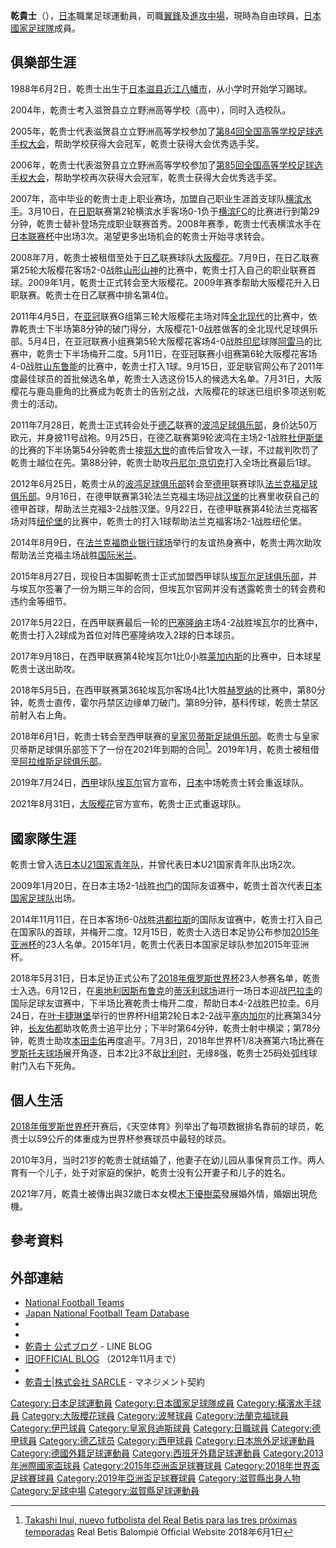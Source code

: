 {{noteTA|G1=football|G2=德甲|G3=西甲
|1=zh:乾貴士; zh-hans:乾贵士; zh-hant:乾貴士;
}}
{{Infobox football biography
|name=乾貴士<br>''Takashi Inui''
|image=Takashi Inui 2018.jpg
|fullname=乾貴士
| birth_date     = {{Birth date and age|1988|6|2}}
|cityofbirth=[[滋賀縣|滋賀縣]][[近江八幡市|近江八幡市]]
|countryofbirth={{JPN}}
|height= 1.69 m
|position= [[翼鋒|翼鋒]]、[[進攻中場|進攻中場]]
|currentclub= 
|clubnumber= 
| youthyears1    = 1995–2004 | youthclubs1 = Saison Football Club<!--セゾンフットボールクラブ-->
| youthyears2    = 2004–2006 | youthclubs2 = 滋賀縣立野洲高等學校
| years1         = 2007–2009 | clubs1 = [[橫濱水手|橫濱水手]]                       | caps1 = 7   | goals1 = 0
| years2         = 2008       | clubs2 = → [[大阪櫻花|大阪櫻花]] (外借)                    | caps2 = 20  | goals2 = 6
| years3         = 2009–2011 | clubs3 = [[大阪櫻花|大阪櫻花]]                       | caps3 = 94  | goals3 = 29
| years4         = 2011–2012 | clubs4 = [[波鴻足球俱樂部|波琴]]            | caps4 = 30  | goals4 = 7
| years5         = 2012–2015 | clubs5 = [[法蘭克福足球俱樂部|法蘭克福]]    | caps5 = 75  | goals5 = 7
| years6         = 2015–2018 | clubs6 = [[埃瓦爾體育協會|埃瓦爾]]              | caps6 = 89  | goals6 = 11
| years7         = 2018–2019 | clubs7 = [[皇家貝迪斯|皇家貝迪斯]]              | caps7 = 8  | goals7 = 0
| years8         = 2019 | clubs8 = → [[阿拉維斯體育|艾拉維斯]] (外借)                   | caps8 = 12  | goals8 = 2
| years9         = 2019–2021 | clubs9 = [[埃瓦爾體育協會|埃瓦爾]] | caps9 = 57 | goals9 = 3
| years10        = 2021–2022 | clubs10 = [[大阪櫻花|大阪櫻花]] | caps10 = 13 | goals10 = 4
| nationalyears1 = 2006       | nationalteam1 = [[日本23歲以下足球代表隊|日本U-21]]   | nationalcaps1 = 2  | nationalgoals1 = 0
| nationalyears2 = 2009–     | nationalteam2 = [[日本國家足球隊|日本]]              | nationalcaps2 = 36 | nationalgoals2 = 6
| pcupdate       = 2022年6月9日
| ntupdate       = 2019年3月26日
}}

{{japanese|japanese=乾 貴士|kana=いぬい たかし|romaji=Inui Takashi}}

'''乾貴士'''（{{Bd|1988年|6月2日|catidx=Takashi, Inui}}），[[日本|日本]]職業足球運動員，司職[[翼鋒|翼鋒]]及[[進攻中場|進攻中場]]，現時為自由球員，[[日本國家足球隊|日本國家足球隊]]成員。

==俱樂部生涯==
1988年6月2日，乾贵士出生于[[日本|日本]][[滋县|滋县]][[近江八幡市|近江八幡市]]，从小学时开始学习踢球。

2004年，乾贵士考入滋贺县立立野洲高等学校（高中），同时入选校队。

2005年，乾贵士代表滋贺县立立野洲高等学校参加了[[第84回全国高等学校足球选手权大会|第84回全国高等学校足球选手权大会]]，帮助学校获得大会冠军，乾贵士获得大会优秀选手奖。

2006年，乾贵士代表滋贺县立立野洲高等学校参加了[[第85回全国高等学校足球选手权大会|第85回全国高等学校足球选手权大会]]，帮助学校再次获得大会冠军，乾贵士获得大会优秀选手奖。

2007年，高中毕业的乾贵士走上职业赛场，加盟自己职业生涯首支球队[[横滨水手|横滨水手]]。3月10日，在[[日职|日职]]联赛第2轮横滨水手客场0-1负于[[横滨FC|横滨FC]]的比赛进行到第29分钟，乾贵士替补登场完成职业联赛首秀。2008年赛季，乾贵士代表横滨水手在[[日本联赛杯|日本联赛杯]]中出场3次。渴望更多出场机会的乾贵士开始寻求转会。

2008年7月，乾贵士被租借至处于[[日乙|日乙]]联赛球队[[大阪樱花|大阪樱花]]。7月9日，在日乙联赛第25轮大阪樱花客场2-0战胜[[山形山神|山形山神]]的比赛中，乾贵士打入自己的职业联赛首球。2009年1月，乾贵士正式转会至大阪樱花。2009年赛季帮助大阪樱花升入日职联赛。乾贵士在日乙联赛中排名第4位。

2011年4月5日，在[[亚冠|亚冠]]联赛G组第三轮大阪樱花主场对阵[[全北现代|全北现代]]的比赛中，依靠乾贵士下半场第8分钟的破门得分，大阪樱花1-0战胜做客的全北现代足球俱乐部。5月4日，在亚冠联赛小组赛第5轮大阪樱花客场4-0战胜[[印尼|印尼]]球隊[[阿雷马足球俱乐部|阿雷马]]的比赛中，乾贵士下半场梅开二度。5月11日，在亚冠联赛小组赛第6轮大阪樱花客场4-0战胜[[山东鲁能|山东鲁能]]的比赛中，乾贵士打入1球。9月15日，亚足联官网公布了2011年度最佳球员的首批候选名单，乾贵士入选这份15人的候选大名单。7月31日，大阪樱花与鹿岛鹿角的比赛成为乾贵士的告别之战，大阪樱花的球迷已组织多项送别乾贵士的活动。

2011年7月28日，乾贵士正式转会处于[[德乙|德乙]]联赛的[[波鸿足球俱乐部|波鸿足球俱乐部]]，身价达50万欧元，并身披11号战袍。9月25日，在德乙联赛第9轮波鸿在主场2-1战胜[[杜伊斯堡足球俱乐部|杜伊斯堡]]的比赛的下半场第54分钟乾贵士接[[郑大世|郑大世]]的直传后曾攻入一球，不过裁判吹罚了乾贵士越位在先。第88分钟，乾贵士助攻[[丹尼尔·京切克|丹尼尔·京切克]]打入全场比赛最后1球。

2012年6月25日，乾贵士从的[[波鸿足球俱乐部|波鸿足球俱乐部]]转会至[[德甲|德甲]]联赛球队[[法兰克福足球俱乐部|法兰克福足球俱乐部]]。9月16日，在德甲联赛第3轮法兰克福主场迎战[[汉堡足球俱乐部|汉堡]]的比赛里收获自己的德甲首球，帮助法兰克福3-2战胜汉堡。9月22日，在德甲联赛第4轮法兰克福客场对阵[[纽伦堡足球俱乐部|纽伦堡]]的比赛中，乾贵士的打入1球帮助法兰克福客场2-1战胜纽伦堡。

2014年8月9日，在[[法兰克福商业银行球场|法兰克福商业银行球场]]举行的友谊热身赛中，乾贵士两次助攻帮助法兰克福主场战胜[[国际米兰|国际米兰]]。

2015年8月27日，现役日本国脚乾贵士正式加盟西甲球队[[埃瓦尔足球俱乐部|埃瓦尔足球俱乐部]]，并与埃瓦尔签署了一份为期三年的合同，但埃瓦尔官网并没有透露乾贵士的转会费和违约金等细节。

2017年5月22日，在西甲联赛最后一轮的[[巴塞隆纳足球俱乐部|巴塞隆纳]]主场4-2战胜埃瓦尔的比赛中，乾贵士打入2球成为首位对阵巴塞隆纳攻入2球的日本球员。

2017年9月18日，在西甲联赛第4轮埃瓦尔1比0小胜[[莱加内斯|莱加内斯]]的比赛中，日本球星乾贵士送出助攻。

2018年5月5日，在西甲联赛第36轮埃瓦尔客场4比1大胜[[赫罗纳|赫罗纳]]的比赛中，第80分钟，乾贵士直传，霍尔丹禁区边缘单刀破门。第89分钟，基科传球，乾贵士禁区前射入右上角。

2018年6月1日，乾贵士转会至西甲联赛的[[皇家贝蒂斯足球俱乐部|皇家贝蒂斯足球俱乐部]]。乾贵士与皇家贝蒂斯足球俱乐部签下了一份在2021年到期的合同<ref>[http://realbetisbalompie.es/es/noticias/actualidad/11761/takashi-inui-nuevo-futbolista-del-real-betis-para- Takashi Inui, nuevo futbolista del Real Betis para las tres próximas temporadas] {{Wayback|url=http://realbetisbalompie.es/es/noticias/actualidad/11761/takashi-inui-nuevo-futbolista-del-real-betis-para- |date=20180604031818 }}Real Betis Balompié Official Website 2018年6月1日</ref>。2019年1月，乾贵士被租借至[[阿拉维斯足球俱乐部|阿拉维斯足球俱乐部]]。

2019年7月24日，[[西甲|西甲]]球队[[埃瓦尔足球俱乐部|埃瓦尔]]官方宣布，[[日本|日本]]中场乾贵士转会重返球队。

2021年8月31日，[[大阪樱花|大阪樱花]]官方宣布，乾贵士正式重返球队。

==國家隊生涯==
乾贵士曾入选[[日本U21国家青年队|日本U21国家青年队]]，并曾代表日本U21国家青年队出场2次。

2009年1月20日，在日本主场2-1战胜[[也门国家足球队|也门]]的国际友谊赛中，乾贵士首次代表[[日本国家足球队|日本国家足球队]]出场。

2014年11月11日，在日本客场6-0战胜[[洪都拉斯国家足球队|洪都拉斯]]的国际友谊赛中，乾贵士打入自己在国家队的首球，并梅开二度。12月15日，乾贵士入选日本足协公布参加[[2015年亚洲杯|2015年亚洲杯]]的23人名单。2015年1月，乾贵士代表日本国家足球队参加2015年亚洲杯。

2018年5月31日，日本足协正式公布了[[2018年俄罗斯世界杯|2018年俄罗斯世界杯]]23人参赛名单，乾贵士入选。6月12日，在[[奥地利|奥地利]][[因斯布鲁克|因斯布鲁克]]的[[蒂沃利球场|蒂沃利球场]]进行一场日本迎战[[巴拉圭国家足球队|巴拉圭]]的国际足球友谊赛中，下半场比赛乾贵士梅开二度，帮助日本4-2战胜巴拉圭。6月24日，在[[叶卡捷琳堡|叶卡捷琳堡]]举行的世界杯H组第2轮日本2-2战平[[塞内加尔国家足球队|塞内加尔]]的比赛第34分钟，[[长友佑都|长友佑都]]助攻乾贵士追平比分；下半时第64分钟，乾贵士射中横梁；第78分钟，乾贵士助攻[[本田圭佑|本田圭佑]]再度追平。7月3日，2018年世界杯1/8决赛第六场比赛在[[罗斯托夫球场|罗斯托夫球场]]展开角逐，日本2比3不敌[[比利时国家足球队|比利时]]，无缘8强，乾贵士25码处弧线球射门入右下死角。

==個人生活==
[[2018年俄罗斯世界杯|2018年俄罗斯世界杯]]开赛后，《天空体育》列举出了每项数据排名靠前的球员，乾贵士以59公斤的体重成为世界杯参赛球员中最轻的球员。

2010年3月，当时21岁的乾贵士就结婚了，他妻子在幼儿园从事保育员工作。两人育有一个儿子，处于对家庭的保护，乾贵士没有公开妻子和儿子的姓名。

2021年7月，乾貴士被傳出與32歲日本女模[[木下優樹菜|木下優樹菜]]發展婚外情，婚姻出現危機。

==參考資料==
{{Reflist}}

==外部連結==
*[http://www.national-football-teams.com/v2/player.php?id=31389 National Football Teams] {{Wayback|url=http://www.national-football-teams.com/v2/player.php?id=31389 |date=20121023182838 }}
*[https://web.archive.org/web/20130922165107/http://www.japannationalfootballteam.com/en/players/inui_takashi.html Japan National Football Team Database]
* {{Soccerway}}
* {{FIFA player|271255}}
* [https://lineblog.me/inuitakashi/ 乾貴士 公式ブログ] {{Wayback|url=https://lineblog.me/inuitakashi/ |date=20210116182033 }} - LINE BLOG
* [http://blog.lirionet.jp/takashi_kn/ 旧OFFICIAL BLOG] {{Wayback|url=http://blog.lirionet.jp/takashi_kn/ |date=20200820044047 }}（2012年11月まで）
* {{Instagram|takashi.08}}
* [http://sarcle.jp/players/6 乾貴士|株式会社 SARCLE] {{Wayback|url=http://sarcle.jp/players/6 |date=20201130192641 }} - マネジメント契約

{{2013年洲際國家盃日本參賽名單}}
{{2015年亞洲盃足球賽日本參賽名單}}
{{2018年世界盃足球賽日本參賽名單}}
{{2019年亞洲盃足球賽日本參賽名單}}

{{Authority control}}
{{DEFAULTSORT:Inui, Takashi}}
[[Category:日本足球運動員|Category:日本足球運動員]]
[[Category:日本國家足球隊成員|Category:日本國家足球隊成員]]
[[Category:橫濱水手球員|Category:橫濱水手球員]]
[[Category:大阪櫻花球員|Category:大阪櫻花球員]]
[[Category:波琴球員|Category:波琴球員]]
[[Category:法蘭克福球員|Category:法蘭克福球員]]
[[Category:伊巴球員|Category:伊巴球員]]
[[Category:皇家貝迪斯球員|Category:皇家貝迪斯球員]]
[[Category:日職球員|Category:日職球員]]
[[Category:德甲球員|Category:德甲球員]]
[[Category:德乙球员|Category:德乙球员]]
[[Category:西甲球員|Category:西甲球員]]
[[Category:日本旅外足球運動員|Category:日本旅外足球運動員]]
[[Category:德國外籍足球運動員|Category:德國外籍足球運動員]]
[[Category:西班牙外籍足球運動員|Category:西班牙外籍足球運動員]]
[[Category:2013年洲際國家盃球員|Category:2013年洲際國家盃球員]]
[[Category:2015年亞洲盃足球賽球員|Category:2015年亞洲盃足球賽球員]]
[[Category:2018年世界盃足球賽球員|Category:2018年世界盃足球賽球員]]
[[Category:2019年亞洲盃足球賽球員|Category:2019年亞洲盃足球賽球員]]
[[Category:滋賀縣出身人物|Category:滋賀縣出身人物]]
[[Category:足球中場|Category:足球中場]]
[[Category:滋賀縣足球運動員|Category:滋賀縣足球運動員]]